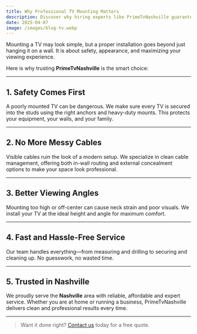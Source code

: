 ```yaml
---
title: Why Professional TV Mounting Matters
description: Discover why hiring experts like PrimeTvNashville guarantees safety, clean results, and peace of mind.
date: 2025-04-07
image: /images/blog-tv.webp
---
```


Mounting a TV may look simple, but a proper installation goes beyond just hanging it on a wall. It is about safety, appearance, and maximizing your viewing experience.

Here is why trusting **PrimeTvNashville** is the smart choice:

---

## 1. Safety Comes First

A poorly mounted TV can be dangerous. We make sure every TV is secured into the studs using the right anchors and heavy-duty mounts. This protects your equipment, your walls, and your family.

---

## 2. No More Messy Cables

Visible cables ruin the look of a modern setup. We specialize in clean cable management, offering both in-wall routing and external concealment options to make your space look professional.

---

## 3. Better Viewing Angles

Mounting too high or off-center can cause neck strain and poor visuals. We install your TV at the ideal height and angle for maximum comfort.

---

## 4. Fast and Hassle-Free Service

Our team handles everything—from measuring and drilling to securing and cleaning up. No guesswork, no wasted time.

---

## 5. Trusted in Nashville

We proudly serve the **Nashville** area with reliable, affordable and expert service. Whether you are at home or running a business, PrimeTvNashville delivers clean and professional results every time.

---

> Want it done right? [Contact us](/contact) today for a free quote.
